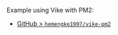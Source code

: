 Example using Vike with PM2:
 - [GitHub > `hemengke1997/vike-pm2`](https://github.com/hemengke1997/vike-pm2)
